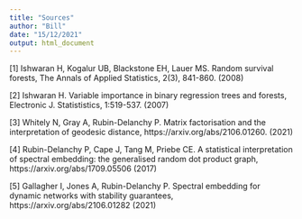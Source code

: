 ```yaml
---
title: "Sources"
author: "Bill"
date: "15/12/2021"
output: html_document
---
```


[1] Ishwaran H, Kogalur UB, Blackstone EH, Lauer MS. Random survival forests, The Annals of Applied Statistics, 2(3), 841-860. (2008)

[2] Ishwaran H. Variable importance in binary regression trees and forests, Electronic J. Statististics, 1:519-537. (2007)

[3] Whitely N, Gray A, Rubin-Delanchy P. Matrix factorisation and the interpretation of geodesic distance, https://arxiv.org/abs/2106.01260. (2021)

[4] Rubin-Delanchy P, Cape J, Tang M, Priebe CE. A statistical interpretation of spectral embedding: the generalised random dot product graph, https://arxiv.org/abs/1709.05506 (2017)

[5] Gallagher I, Jones A, Rubin-Delanchy P. Spectral embedding for dynamic networks with stability guarantees, https://arxiv.org/abs/2106.01282 (2021)

